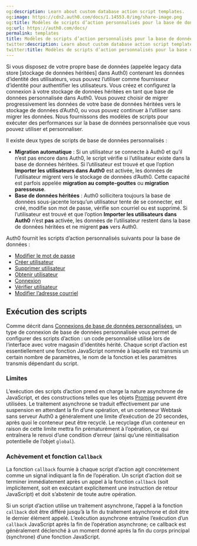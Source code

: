 ```yaml
---
og:description: Learn about custom database action script templates.
og:image: https://cdn2.auth0.com/docs/1.14553.0/img/share-image.png
og:title: Modèles de scripts d’action personnalisés pour la base de données
og:url: https://auth0.com/docs/
permalink: templates
title: Modèles de scripts d’action personnalisés pour la base de données
twitter:description: Learn about custom database action script templates.
twitter:title: Modèles de scripts d’action personnalisés pour la base de données
---
```




Si vous disposez de votre propre base de données (appelée legacy data store [stockage de données héritées] dans Auth0) contenant les données d’identité des utilisateurs, vous pouvez l’utiliser comme fournisseur d’identité pour authentifier les utilisateurs.
Vous créez et configurez la connexion à votre stockage de données héritées en tant que base de données personnalisée dans Auth0. Vous pouvez choisir de migrer progressivement les données de votre base de données héritées vers le stockage de données d’Auth0, ou vous pouvez continuer à l’utiliser sans migrer les données. Nous fournissons des modèles de scripts pour exécuter des performances sur la base de données personnalisée que vous pouvez utiliser et personnaliser.

Il existe deux types de scripts de base de données personnalisés :

* **Migration automatique** : Si un utilisateur se connecte à Auth0 et qu’il n’est pas encore dans Auth0, le script vérifie si l’utilisateur existe dans la base de données héritées. Si l’utilisateur est trouvé et que l’option **Importer les utilisateurs dans Auth0** est activée, les données de l’utilisateur migrent vers le stockage de données d’Auth0. Cette capacité est parfois appelée **migration au compte-gouttes** ou **migration paresseuse**.
* **Base de données héritées** : Auth0 sollicitera toujours la base de données sous-jacente lorsqu’un utilisateur tente de se connecter, est créé, modifie son mot de passe, vérifie son courriel ou est supprimé. Si l’utilisateur est trouvé et que l’option **Importer les utilisateurs dans Auth0** n’est **pas** activée, les données de l’utilisateur restent dans la base de données héritées et ne migrent **pas** vers Auth0.

Auth0 fournit les scripts d’action personnalisés suivants pour la base de données :

* [Modifier le mot de passe](/change-password)
* [Créer utilisateur](/create)
* [Supprimer utilisateur](/delete)
* [Obtenir utilisateur](/get-user)
* [Connexion](/login)
* [Vérifier utilisateur](/verify)
* [Modifier l’adresse courriel](/change-email)



## Exécution des scripts

Comme décrit dans [Connexions de base de données personnalisées](/connections/database/custom-db), un type de connexion de base de données personnalisée vous permet de configurer des scripts d’action : un code personnalisé utilisé lors de l’interface avec votre magasin d’identités hérité. Chaque script d’action est essentiellement une fonction JavaScript nommée à laquelle est transmis un certain nombre de paramètres, le nom de la fonction et les paramètres transmis dépendant du script.

### Limites

L’exécution des scripts d’action prend en charge la nature asynchrone de JavaScript, et des constructions telles que les objets [Promise](https://developer.mozilla.org/en-US/docs/Web/JavaScript/Reference/Global_Objects/Promise) peuvent être utilisées. Le traitement asynchrone se traduit effectivement par une suspension en attendant la fin d’une opération, et un conteneur Webtask sans serveur Auth0 a généralement une limite d’exécution de 20 secondes, après quoi le conteneur peut être recyclé. Le recyclage d’un conteneur en raison de cette limite mettra fin prématurément à l’opération, ce qui entraînera le renvoi d’une condition d’erreur (ainsi qu’une réinitialisation potentielle de l’objet `global`).

### Achèvement et fonction `Callback`

La fonction `callback` fournie à chaque script d’action agit concrètement comme un signal indiquant la fin de l’opération. Un script d’action doit se terminer immédiatement après un appel à la fonction `callback` (soit implicitement, soit en exécutant explicitement une instruction de retour JavaScript) et doit s’abstenir de toute autre opération.





Si un script d’action utilise un traitement asynchrone, l’appel à la fonction `callback` doit être différé jusqu’à la fin du traitement asynchrone et doit être le dernier élément appelé. L’exécution asynchrone entraîne l’exécution d’un `callback` JavaScript après la fin de l’opération asynchrone; ce callback est généralement déclenché à un moment donné après la fin du corps principal (synchrone) d’une fonction JavaScript.